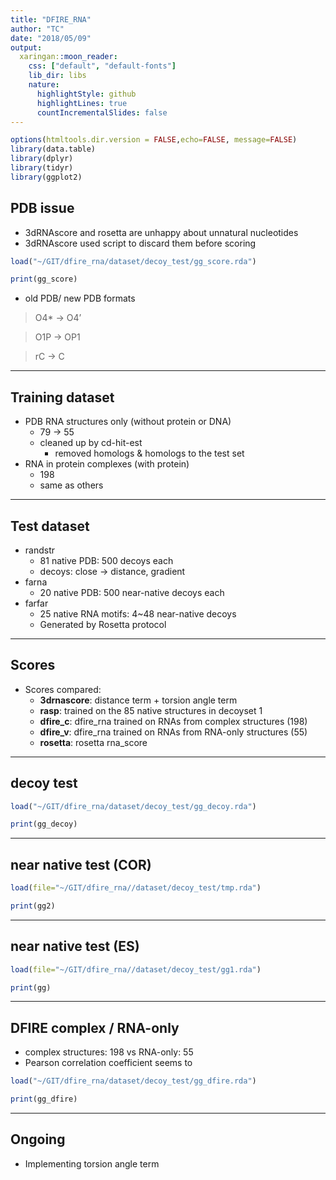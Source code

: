 ```yaml
---
title: "DFIRE_RNA"
author: "TC"
date: "2018/05/09"
output:
  xaringan::moon_reader:
    css: ["default", "default-fonts"]
    lib_dir: libs
    nature:
      highlightStyle: github
      highlightLines: true
      countIncrementalSlides: false
---
```




```r
options(htmltools.dir.version = FALSE,echo=FALSE, message=FALSE)
library(data.table)
library(dplyr)
library(tidyr)
library(ggplot2)
```


## PDB issue

- 3dRNAscore and rosetta are unhappy about unnatural nucleotides
- 3dRNAscore used script to discard them before scoring

```r
load("~/GIT/dfire_rna/dataset/decoy_test/gg_score.rda")

print(gg_score)
```

- old PDB/ new PDB formats

> O4* -> O4'

> O1P -> OP1

> rC -> C

---


## Training dataset

- PDB RNA structures only (without protein or DNA)
  - 79 -> 55
  - cleaned up by cd-hit-est 
     - removed homologs & homologs to the test set

  
- RNA in protein complexes (with protein)
  - 198
  - same as others


---

## Test dataset 

- randstr
   - 81 native PDB: 500 decoys each
   - decoys: close -> distance, gradient

- farna
   - 20 native PDB: 500 near-native decoys each


- farfar
   - 25 native RNA motifs: 4~48 near-native decoys
   - Generated by Rosetta protocol

---

## Scores

- Scores compared:  
     - **3drnascore**: distance term + torsion angle term   
     - **rasp**: trained on the 85 native structures in decoyset 1  
     - **dfire_c**: dfire_rna trained on RNAs from complex structures (198)  
     - **dfire_v**: dfire_rna trained on RNAs from RNA-only structures (55)  
     - **rosetta**: rosetta rna_score
     
---

## decoy test

```r
load("~/GIT/dfire_rna/dataset/decoy_test/gg_decoy.rda")

print(gg_decoy)
```


---

## near native test (COR)

```r
load(file="~/GIT/dfire_rna//dataset/decoy_test/tmp.rda")

print(gg2)
```

---

## near native test (ES)

```r
load(file="~/GIT/dfire_rna//dataset/decoy_test/gg1.rda")

print(gg)
```


---

## DFIRE complex / RNA-only

- complex structures: 198 vs RNA-only: 55
- Pearson correlation coefficient seems to

```r
load("~/GIT/dfire_rna/dataset/decoy_test/gg_dfire.rda")

print(gg_dfire)
```



---

## Ongoing

- Implementing torsion angle term

